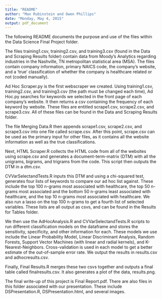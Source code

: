 ```yaml
---
title: "README"
author: "Max Rubinstein and Owen Phillips"
date: "Monday, May 4, 2015"
output: pdf_document
---
```


The following README documents the purpose and use of the files within the Data Science Final Project folder.

The files training1.csv, training2.csv, and training3.csv (found in the Data and Scraping Results folder) contain data from Moody's Analytics regarding industries in the Nashville, TN metropolitan statistical area (MSA). The files contain company information, primary NAICS code, the company's website, and a 'true' classification of whether the company is healthcare related or not (coded manually). 

Ad Hoc Scraper.py is the first webscraper we created. Using training1.csv, training2.csv, and training3.csv (the path must be changed each time), Ad Hoc.py searches for keywords we selected in the front page of each company's website. It then returns a csv containing the frequency of each keyword by website. These files are entitled scrape1.csv, scrape2.csv, and scrape3.csv. All of these files can be found in the Data and Scraping Results folder.

The file Merging Data.R then appends scrape1.csv, scrape2.csv, and scrape3.csv into one file called scrape.csv. After this point, scrape.csv can be used as the primary input for other files, as it contains all the website information as well as the true classifications.

Next, HTML Scraper.R collects the HTML code from all of the websites using scrape.csv and generates a document-term-matrix (DTM) with all the unigrams, bigrams, and trigrams from the code. This script then outputs the DTM in a dtm.csv.

CVVarSelectandTests.R inputs this DTM and using a chi-squared test, generates four lists of keywords to compare our ad hoc list against. These include the top 100 n-grams most associated with healthcare, the top 50 n-grams most associated and the bottom 50 n-grams least associated with healthcare, and the top 10 n-grams most associated with healthcare. We also run a lasso on the top 100 n-grams to get a fourth list of selected variables. These lists are all output as csvs, and can be found in the Results for Tables folder.

We then use the AdHocAnalysis.R and CVVarSelectandTests.R scripts to run different classification models on the dataframe and stores the sensitivity, specificity, and other information for each. These models we use include the Linear Probability Model, Linear Discriminant Analysis, Random Forests, Support Vector Machines (with linear and radial kernels), and K-Nearest-Neighbors. Cross-validation is used in each model to get a better estimate of the out-of-sample error rate. We output the results in results.csv and adhocresults.csv. 

Finally, Final Results.R merges these two csvs together and outputs a final table called finalresults.csv. It also generates a plot of the data, results.png. 

The final write-up of this project is Final Report.pdf. There are also files in this folder associated with our presentation. These include DSPresentation.R, DSPresentation.html, and several images.